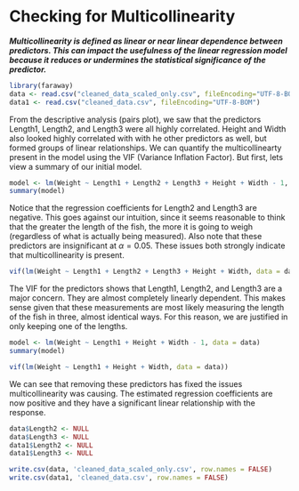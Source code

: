 # Checking for Multicollinearity 

_**Multicollinearity  is defined as linear or near linear dependence between predictors. This can impact the usefulness of the linear regression model because it reduces or undermines the statistical significance of the predictor.**_

```r
library(faraway)
data <- read.csv("cleaned_data_scaled_only.csv", fileEncoding="UTF-8-BOM")
data1 <- read.csv("cleaned_data.csv", fileEncoding="UTF-8-BOM")

```

From the descriptive analysis (pairs plot), we saw that the predictors Length1, Length2, and Length3 were all highly correlated. Height and Width also looked highly correlated with with he other predictors as well, but formed groups of linear relationships. We can quantify the multicollinearty present in the model using the VIF (Variance Inflation Factor). But first, lets view a summary of our initial model.

```r

model <- lm(Weight ~ Length1 + Length2 + Length3 + Height + Width - 1, data = data)
summary(model)

```

Notice that the regression coefficients for Length2 and Length3 are negative. This goes against our intuition, since it seems reasonable to think that the greater the length of the fish, the more it is going to weigh (regardless of what is actually being measured). Also note that these predictors are insignificant at $\alpha = 0.05$. These issues both strongly indicate that multicollinearity is present.

```r

vif(lm(Weight ~ Length1 + Length2 + Length3 + Height + Width, data = data))

```

The VIF for the predictors shows that Length1, Length2, and Length3 are a major concern. They are almost completely linearly dependent. This makes sense given that these measurements are most likely measuring the length of the fish in three, almost identical ways. For this reason, we are justified in only keeping one of the lengths. 

```r

model <- lm(Weight ~ Length1 + Height + Width - 1, data = data)
summary(model)

vif(lm(Weight ~ Length1 + Height + Width, data = data))

```

We can see that removing these predictors has fixed the issues multicollinearity was causing. The estimated regression coefficients are now positive and they have a significant linear relationship with the response.

```r

data$Length2 <- NULL
data$Length3 <- NULL
data1$Length2 <- NULL
data1$Length3 <- NULL

write.csv(data, 'cleaned_data_scaled_only.csv', row.names = FALSE)
write.csv(data1, 'cleaned_data.csv', row.names = FALSE)
```
